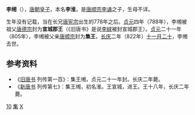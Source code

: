 '''李缃'''（{{bd|8世纪|778年至788年间|823年|1月5日|catIdx=L}}），[[唐朝|唐朝]][[皇子|皇子]]，本名'''李淮'''，是[[唐顺宗|唐顺宗李诵]]之子，生母不详。

生年没有记载，当在长兄[[唐宪宗|唐宪宗]]出生的778年之后。[[貞元_(唐朝)|贞元]]四年（788年），李缃被祖父[[唐德宗|唐德宗]]封为'''宣城郡王'''（《旧唐书》是说[[李絿|李絿]]被封宣城郡王）。[[貞元_(唐朝)|贞元]]二十一年（805年），李缃被父亲[[唐顺宗|唐顺宗]]封为'''集王'''，[[长庆|长庆]]二年（822年）[[十一月二十|十一月二十]]，李缃去世。

== 参考资料 ==
*《[[旧唐书|旧唐书]] 列传第一百》：集王缃，贞元二十一年封。长庆二年薨。
*《[[新唐书|新唐书]] 列传第七》：集王缃，初名淮。王宣城，进王。王十八年，长庆二年薨。

[[Category:唐顺宗皇子|10]]
[[Category:唐朝宗室国王|集]]
[[Category:李姓|X]]
